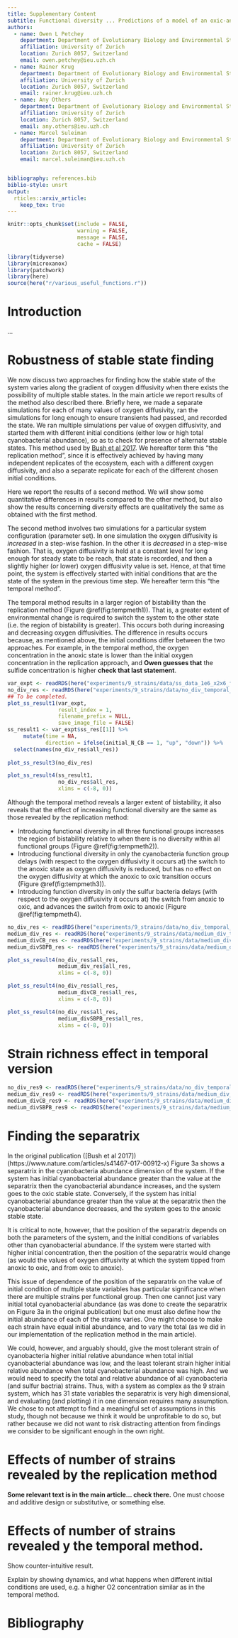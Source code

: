 ```yaml
---
title: Supplementary Content
subtitle: Functional diversity ... Predictions of a model of an oxic-anoxic microbial ecosystem 
authors:
  - name: Owen L Petchey
    department: Department of Evolutionary Biology and Environmental Studies
    affiliation: University of Zurich
    location: Zurich 8057, Switzerland
    email: owen.petchey@ieu.uzh.ch
  - name: Rainer Krug
    department: Department of Evolutionary Biology and Environmental Studies
    affiliation: University of Zurich
    location: Zurich 8057, Switzerland
    email: rainer.krug@ieu.uzh.ch
  - name: Any Others
    department: Department of Evolutionary Biology and Environmental Studies
    affiliation: University of Zurich
    location: Zurich 8057, Switzerland
    email: any.others@ieu.uzh.ch
  - name: Marcel Suleiman
    department: Department of Evolutionary Biology and Environmental Studies
    affiliation: University of Zurich
    location: Zurich 8057, Switzerland
    email: marcel.suleiman@ieu.uzh.ch


bibliography: references.bib
biblio-style: unsrt
output: 
  rticles::arxiv_article:
    keep_tex: true
---
```


```r
knitr::opts_chunk$set(include = FALSE,
                      warning = FALSE,
                      message = FALSE,
                      cache = FALSE)
```

```r
library(tidyverse)
library(microxanox)
library(patchwork)
library(here)
source(here("r/various_useful_functions.r"))
```

# Introduction

...

# Robustness of stable state finding

We now discuss two approaches for finding how the stable state of the system varies along the gradient of oxygen diffusivity when there exists the possibility of multiple stable states. In the main article we report results of the method also described there. Briefly here, we made a separate simulations for each of many values of oxygen diffusivity, ran the simulations for long enough to ensure transients had passed, and recorded the state. We ran multiple simulations per value of oxygen diffusivity, and started them with different initial conditions (either low or high total cyanobacterial abundance), so as to check for presence of alternate stable states. This method used by [Bush et al 2017](https://www.nature.com/articles/s41467-017-00912-x). We hereafter term this "the replication method", since it is effectively achieved by having many independent replicates of the ecosystem, each with a different oxygen diffusivity, and also a separate replicate for each of the different chosen initial conditions.

Here we report the results of a second method. We will show some quantitative differences in results compared to the other method, but also show the results concerning diversity effects are qualitatively the same as obtained with the first method. 

The second method involves two simulations for a particular system configuration (parameter set). In one simulation the oxygen diffusivity is *increased* in a step-wise fashion. In the other it is *decreased* in a step-wise fashion. That is, oxygen diffusivity is held at a constant level for long enough for steady state to be reach, that state is recorded, and then a slightly higher (or lower) oxygen diffusivity value is set. Hence, at that time point, the system is effectively started with initial conditions that are the state of the system in the previous time step. We hereafter term this "the temporal method".

The temporal method results in a larger region of bistability than the replication method (Figure \@ref(fig:tempmeth1)). That is, a greater extent of environmental change is required to switch the system to the other state (i.e. the region of bistability is greater). This occurs both during increasing and decreasing oxygen diffusivities. The difference in results occurs because, as mentioned above, the initial conditions differ between the two approaches. For example, in the temporal method, the oxygen concentration in the anoxic state is lower than the initial oxygen concentration in the replication approach, and **Owen guesses that** the sulfide concentration is higher **check that last statement**.

```r
var_expt <- readRDS(here("experiments/9_strains/data/ss_data_1e6_x2x6_factorial.RDS"))
no_div_res <- readRDS(here("experiments/9_strains/data/no_div_temporal_ss.RDS"))
## To be completed.
plot_ss_result1(var_expt,
                result_index = 1,
                filename_prefix = NULL,
                save_image_file = FALSE)
ss_result1 <- var_expt$ss_res[[1]] %>%
     mutate(time = NA,
            direction = ifelse(initial_N_CB == 1, "up", "down")) %>%
  select(names(no_div_res$all_res))
   
plot_ss_result3(no_div_res)

plot_ss_result4(ss_result1, 
                no_div_res$all_res,
                xlims = c(-8, 0))
```

Although the temporal method reveals a larger extent of bistability, it also reveals that the effect of increasing functional diversity are the same as those revealed by the replication method:

* Introducing functional diversity in all three functional groups increases the region of bistability relative to when there is no diversity within all functional groups (Figure \@ref(fig:tempmeth2)).
* Introducing functional diversity in only the cyanobacteria function group delays (with respect to the oxygen diffusivity it occurs at) the switch to the anoxic state as oxygen diffusivity is reduced, but has no effect on the oxygen diffusivity at which the anoxic to oxic transition occurs (Figure \@ref(fig:tempmeth3)).
* Introducing function diversity in only the sulfur bacteria delays (with respect to the oxygen diffusivity it occurs at) the switch from anoxic to oxic, and advances the switch from oxic to anoxic (Figure \@ref(fig:tempmeth4).

```r
no_div_res <- readRDS(here("experiments/9_strains/data/no_div_temporal_ss.RDS"))
medium_div_res <- readRDS(here("experiments/9_strains/data/medium_div_temporal_ss.RDS"))
medium_divCB_res <- readRDS(here("experiments/9_strains/data/medium_divCB_temporal_ss.RDS"))
medium_divSBPB_res <- readRDS(here("experiments/9_strains/data/medium_divSBPB_temporal_ss.RDS"))
```


```r
plot_ss_result4(no_div_res$all_res,
                medium_div_res$all_res,
                xlims = c(-8, 0))
```

```r
plot_ss_result4(no_div_res$all_res,
                medium_divCB_res$all_res,
                xlims = c(-8, 0))

```

```r
plot_ss_result4(no_div_res$all_res,
                medium_divSBPB_res$all_res,
                xlims = c(-8, 0))

```


# Strain richness effect in temporal version

```r

no_div_res9 <- readRDS(here("experiments/9_strains/data/no_div_temporal_ss.RDS"))
medium_div_res9 <- readRDS(here("experiments/9_strains/data/medium_div_temporal_ss.RDS"))
medium_divCB_res9 <- readRDS(here("experiments/9_strains/data/medium_divCB_temporal_ss.RDS"))
medium_divSBPB_res9 <- readRDS(here("experiments/9_strains/data/medium_divSBPB_temporal_ss.RDS"))
```





# Finding the separatrix

In the original publication ([Bush et al 2017])(https://www.nature.com/articles/s41467-017-00912-x) Figure 3a shows a separatrix in the cyanobacteria abundance dimension of the system. If the system has initial cyanobacterial abundance greater than the value at the separatrix then the cyanobacterial abundance increases, and the system goes to the oxic stable state. Conversely, if the system has initial cyanobacterial abundance greater than the value at the separatrix then the cyanobacterial abundance decreases, and the system goes to the anoxic stable state.

It is critical to note, however, that the position of the separatrix depends on both the parameters of the system, and the initial conditions of variables other than cyanobacterial abundance. If the system were started with higher initial concentration, then the position of the separatrix would change (as would the values of oxygen diffusivity at which the system tipped from anoxic to oxic, and from oxic to anoxic).

This issue of dependence of the position of the separatrix on the value of initial condition of multiple state variables has particular significance when there are multiple strains per functional group. Then one cannot just vary initial total cyanobacterial abundance (as was done to create the separatrix on Figure 3a in the original publication) but one must also define how the initial abundance of each of the strains varies. One might choose to make each strain have equal initial abundance, and to vary the total (as we did in our implementation of the replication method in the main article).

We could, however, and arguably should, give the most tolerant strain of cyanobacteria higher initial relative abundance when total initial cyanobacterial abundance was low, and the least tolerant strain higher initial relative abundance when total cyanobacterial abundance was high. And we would need to specify the total and relative abundance of all cyanobacteria (and sulfur bactria) strains. Thus, with a system as complex as the 9 strain system, which has 31 state variables the separatrix is very high dimensional, and evaluating (and plotting) it in one dimension requires many assumption. We chose to not attempt to find a meaningful set of assumptions in this study, though not because we think it would be unprofitable to do so, but rather because we did not want to risk distracting attention from findings we consider to be significant enough in the own right.  


# Effects of number of strains revealed by the replication method

**Some relevant text is in the main article... check there.** One must choose and additive design or substitutive, or something else.

# Effects of number of strains revealed y the temporal method.

Show counter-intuitive result.

Explain by showing dynamics, and what happens when different initial conditions are used, e.g. a higher O2 concentration similar as in the temporal method. 




# Bibliography
